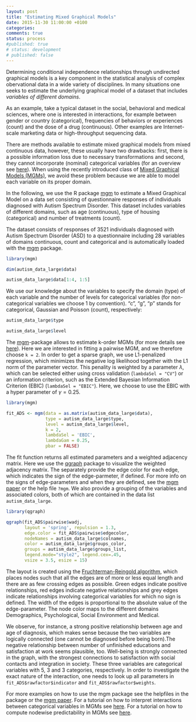 ```yaml
---
layout: post
title: "Estimating Mixed Graphical Models"
date: 2015-11-30 11:00:00 +0100
categories:
comments: true
status: process
#published: true
# status: development
# published: false
---
```


Determining conditional independence relationships through undirected graphical models is a key component in the statistical analysis of complex obervational data in a wide variety of disciplines. In many situations one seeks to estimate the underlying graphical model of a dataset that includes *variables of different domains*.


As an example, take a typical dataset in the social, behavioral and medical sciences, where one is interested in interactions, for example between gender or country (categorical), frequencies of behaviors or experiences (count) and the dose of a drug (continuous). Other examples are Internet-scale marketing data or high-throughput sequencing data. 

There are methods available to estimate mixed graphical models from mixed continuous data, however, these usually have two drawbacks: first, there is a possible information loss due to necessary transformations and second, they cannot incorporate (nominal) categorical variables (for an overview see [here](http://arxiv.org/abs/1510.05677)). When using the recently introduced class of [Mixed Graphical Models (MGMs)](http://www.jmlr.org/proceedings/papers/v33/yang14a.pdf), we avoid these problem because we are able to model each variable on its proper domain.

In the following, we use the R package [mgm](https://cran.r-project.org/web/packages/mgm/index.html) to estimate a Mixed Graphical Model on a data set consisting of questionnaire responses of individuals diagnosed with Autism Spectrum Disorder. This dataset includes  variables of different domains, such as age (continuous), type of housing (categorical) and number of treatments (count).

The dataset consists of responses of 3521 individuals diagnosed with Autism Spectrum Disorder (ASD) to a questionnaire including 28 variables of domains continuous, count and categorical and is automatically loaded with the [mgm](https://cran.r-project.org/web/packages/mgm/index.html) package.


```r
library(mgm)

dim(autism_data_large$data)

autism_data_large$data[1:4, 1:5]
```


We use our knowledge about the variables to specify the domain (type) of each variable and the number of levels for categorical variables (for non-categorical variables we choose 1 by convention). "c", "g", "p" stands for categorical, Gaussian and Poisson (count), respectively:

```r
autism_data_large$type

autism_data_large$level
```


The [mgm](https://cran.r-project.org/web/packages/mgm/index.html)-package allows to estimate k-order MGMs (for more details see [here](https://arxiv.org/abs/1510.06871)). Here we are interested in fitting a pairwise MGM, and we therefore choose `k = 2`. In order to get a sparse graph, we use L1-penalized regression, which minimizes the negative log likelihood together with the L1 norm of the parameter vector. This penality is weighted by a parameter $\lambda$, which can be selected either using cross validation (`lambdaSel = "CV"`) or an information criterion, such as the Extended Bayesian Information Criterion (EBIC) (`lambdaSel = "EBIC"`). Here, we choose to use the EBIC with a hyper parameter of $\gamma = 0.25$.

```r
library(mgm)

fit_ADS <- mgm(data = as.matrix(autism_data_large$data), 
               type = autism_data_large$type,
               level = autism_data_large$level,
               k = 2, 
               lambdaSel = 'EBIC', 
               lambdaGam = 0.25, 
               pbar = FALSE)
```

The fit function returns all estimated parameters and a weighted adjacency matrix. Here we use the [qgraph](http://www.jstatsoft.org/article/view/v048i04/v48i04.pdf) package to visualize the weighted adjacency matrix. The separately provide the edge color for each edge, which indicates the sign of the edge-parmeter, if defined. For more info on the signs of edge-parameters and when they are defined, see the [mgm paper](https://arxiv.org/abs/1510.06871) or the help file `?mgm`. We also provide a grouping of the variables and associated colors, both of which are contained in the data list `autism_data_large`.


```r

library(qgraph)

qgraph(fit_ADS$pairwise$wadj, 
       layout = 'spring', repulsion = 1.3,
       edge.color = fit_ADS$pairwise$edgecolor, 
       nodeNames = autism_data_large$colnames,
       color = autism_data_large$groups_color, 
       groups = autism_data_large$groups_list,
       legend.mode="style2", legend.cex=.45, 
       vsize = 3.5, esize = 15)

```



The layout is created using the [Fruchterman-Reingold algorithm](https://en.wikipedia.org/wiki/Force-directed_graph_drawing), which places nodes such that all the edges are of more or less equal length and there are as few crossing edges as possible. Green edges indicate positive relationships, red edges indicate negative relationships and grey edges indicate relationships involving categorical variables for which no sign is defined. The width of the edges is proportional to the absolute value of the edge-parameter. The node color maps to the different domains Demographics, Psychological, Social Environment and Medical.

We observe, for instance, a strong positive relationship between age and age of diagnosis, which makes sense because the two variables are logically connected (one cannot be diagnosed before being born).The negative relationship between number of unfinished educations and satisfaction at work seems plausible, too. Well-being is strongly connected in the graph, with the strongest connections to satisfaction with social contacts and integration in society. These three variables are categorical variables with 5, 3 and 3 categories, respectively. In order to investigate the exact nature of the interaction, one needs to look up all parameters in `fit_ADS$rawfactor$indicator` and `fit_ADS$rawfactor$weights`.

For more examples on how to use the mgm package see the helpfiles in the package or the [mgm paper](https://arxiv.org/abs/1510.06871). For a tutorial on how to interpret interactions between categorical variables in MGMs see [here](https://jmbh.github.io/Interactions-between-categorical-Variables-in-mixed-graphical-models/). For a tutorial on how to compute nodewise predictability in MGMs see [here](https://jmbh.github.io/Predictability-in-network-models/).
